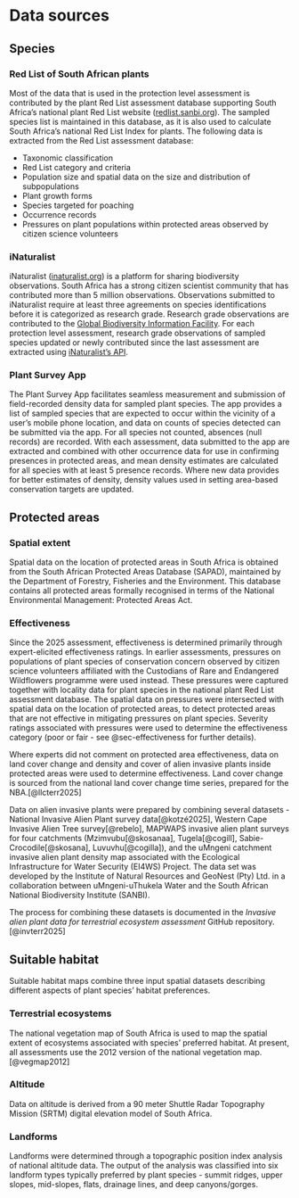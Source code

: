 # Data sources {#sec-data}

## Species

### Red List of South African plants {.unnumbered}

Most of the data that is used in the protection level assessment is contributed by the plant Red List assessment database supporting South Africa's national plant Red List website ([redlist.sanbi.org](https://redlist.sanbi.org/)). The sampled species list is maintained in this database, as it is also used to calculate South Africa's national Red List Index for plants. The following data is extracted from the Red List assessment database:

-   Taxonomic classification
-   Red List category and criteria
-   Population size and spatial data on the size and distribution of subpopulations
-   Plant growth forms
-   Species targeted for poaching
-   Occurrence records
-   Pressures on plant populations within protected areas observed by citizen science volunteers

### iNaturalist {.unnumbered}

iNaturalist ([inaturalist.org](https://www.inaturalist.org/pages/about)) is a platform for sharing biodiversity observations. South Africa has a strong citizen scientist community that has contributed more than 5 million observations. Observations submitted to iNaturalist require at least three agreements on species identifications before it is categorized as research grade. Research grade observations are contributed to the [Global Biodiversity Information Facility](https://www.gbif.org/). For each protection level assessment, research grade observations of sampled species updated or newly contributed since the last assessment are extracted using [iNaturalist's API](https://api.inaturalist.org/v1/docs/).

### Plant Survey App {.unnumbered}

The Plant Survey App facilitates seamless measurement and submission of field-recorded density data for sampled plant species. The app provides a list of sampled species that are expected to occur within the vicinity of a user's mobile phone location, and data on counts of species detected can be submitted via the app. For all species not counted, absences (null records) are recorded. With each assessment, data submitted to the app are extracted and combined with other occurrence data for use in confirming presences in protected areas, and mean density estimates are calculated for all species with at least 5 presence records. Where new data provides for better estimates of density, density values used in setting area-based conservation targets are updated.

## Protected areas

### Spatial extent {.unnumbered}

Spatial data on the location of protected areas in South Africa is obtained from the South African Protected Areas Database (SAPAD), maintained by the Department of Forestry, Fisheries and the Environment. This database contains all protected areas formally recognised in terms of the National Environmental Management: Protected Areas Act.

### Effectiveness {.unnumbered}

Since the 2025 assessment, effectiveness is determined primarily through expert-elicited effectiveness ratings. In earlier assessments, pressures on populations of plant species of conservation concern observed by citizen science volunteers affiliated with the Custodians of Rare and Endangered Wildflowers programme were used instead. These pressures were captured together with locality data for plant species in the national plant Red List assessment database. The spatial data on pressures were intersected with spatial data on the location of protected areas, to detect protected areas that are not effective in mitigating pressures on plant species. Severity ratings associated with pressures were used to determine the effectiveness category (poor or fair - see @sec-effectiveness for further details).

Where experts did not comment on protected area effectiveness, data on land cover change and density and cover of alien invasive plants inside protected areas were used to determine effectiveness. Land cover change is sourced from the national land cover change time series, prepared for the NBA.[@llcterr2025]

Data on alien invasive plants were prepared by combining several datasets - National Invasive Alien Plant survey data[@kotzé2025], Western Cape Invasive Alien Tree survey[@rebelo], MAPWAPS invasive alien plant surveys for four catchments (Mzimvubu[@skosanaa], Tugela[@cogill], Sabie-Crocodile[@skosana], Luvuvhu[@cogilla]), and the uMngeni catchment invasive alien plant density map associated with the Ecological Infrastructure for Water Security (EI4WS) Project. The data set was developed by the Institute of Natural Resources and GeoNest (Pty) Ltd. in a collaboration between uMngeni-uThukela Water and the South African National Biodiversity Institute (SANBI).

The process for combining these datasets is documented in the *Invasive alien plant data for terrestrial ecosystem assessment* GitHub repository.[@invterr2025]

## Suitable habitat

Suitable habitat maps combine three input spatial datasets describing different aspects of plant species' habitat preferences.

### Terrestrial ecosystems {.unnumbered}

The national vegetation map of South Africa is used to map the spatial extent of ecosystems associated with species' preferred habitat. At present, all assessments use the 2012 version of the national vegetation map.[@vegmap2012]

### Altitude {.unnumbered}

Data on altitude is derived from a 90 meter Shuttle Radar Topography Mission (SRTM) digital elevation model of South Africa.

### Landforms {.unnumbered}

Landforms were determined through a topographic position index analysis of national altitude data. The output of the analysis was classified into six landform types typically preferred by plant species - summit ridges, upper slopes, mid-slopes, flats, drainage lines, and deep canyons/gorges.
